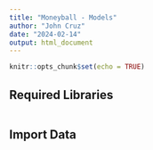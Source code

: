 ```yaml
---
title: "Moneyball - Models"
author: "John Cruz"
date: "2024-02-14"
output: html_document
---
```


```r
knitr::opts_chunk$set(echo = TRUE)
```

## Required Libraries

```r

```

## Import Data

```r

```





